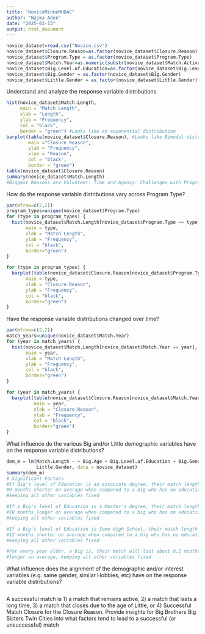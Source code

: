 ```yaml
---
title: "NoviceMinneMUDAC"
author: "Najma Aden"
date: "2025-03-13"
output: html_document
---
```


```r
novice_dataset=read.csv("Novice.csv")
novice_dataset$Closure.Reason=as.factor(novice_dataset$Closure.Reason)
novice_dataset$Program.Type = as.factor(novice_dataset$Program.Type)
novice_dataset$Match.Year=as.numeric(substr(novice_dataset$Match.Activation.Date,1,4))
novice_dataset$Big.Level.of.Education=as.factor(novice_dataset$Big.Level.of.Education)
novice_dataset$Big.Gender = as.factor(novice_dataset$Big.Gender)
novice_dataset$Little.Gender = as.factor(novice_dataset$Little.Gender)

```

Understand and analyze the response variable distributions

```r
hist(novice_dataset$Match.Length, 
     main = "Match Length", 
     xlab = "Length", 
     ylab = "Frequency", 
     col = "black", 
     border = "green") #Looks like an exponential distribution
barplot(table(novice_dataset$Closure.Reason), #Looks like Bimodal distribution
        main ="Closure Reason",
        ylab = "Frequency",
        xlab = "Reason",
        col = "black",
        border = "green")
table(novice_dataset$Closure.Reason)
summary(novice_dataset$Match.Length)
#Biggest Reasons are Volunteer: Time and Agency: Challenges with Program
```

How do the response variable distributions vary across Program Type? 
```r
par(mfrow=c(2,2))
program_types=unique(novice_dataset$Program.Type)
for (type in program_types) {
  hist(novice_dataset$Match.Length[novice_dataset$Program.Type == type], 
       main = type, 
       xlab = "Match Length",
       ylab = "Frequency",
       col = "black",
       border="green")
}

for (type in program_types) {
  barplot(table(novice_dataset$Closure.Reason[novice_dataset$Program.Type == type]), 
       main = type, 
       xlab = "Closure.Reason",
       ylab = "Frequency",
       col = "black",
       border="green")
}
```

Have the response variable distributions changed over time?
```r
par(mfrow=c(2,2))
match_years=unique(novice_dataset$Match.Year)
for (year in match_years) {
  hist(novice_dataset$Match.Length[novice_dataset$Match.Year == year], 
       main = year, 
       xlab = "Match Length",
       ylab = "Frequency",
       col = "black",
       border="green")
}

for (year in match_years) {
  barplot(table(novice_dataset$Closure.Reason[novice_dataset$Match.Year == year]), 
          main = year, 
          xlab = "Closure.Reason",
          ylab = "Frequency",
          col = "black",
          border="green")
}
```

What influence do the various Big and/or Little demographic variables have on the response variable distributions?

```r
dem_m = lm(Match.Length ~ + Big.Age + Big.Level.of.Education + Big.Gender + 
           Little.Gender, data = novice_dataset)
summary(dem_m)
# Significant Factors
#If Big's level of Education is an associate degree, their match length is about 
#9 months shorter on average when compared to a big who has no education listed,
#keeping all other variables fixed

#If a Big's level of Education is a Master's degree, their match length is about 
#10 months longer on average when compared to a big who has no education listed,
#keeping all other variables fixed

#If a Big's level of Education is Some High School, their match length is about 
#12 months shorter on average when compared to a big who has no education listed,
#keeping all other variables fixed

#For every year older, a big is, their match will last about 0.2 months 
#longer on average, keeping all other variables fixed
```

What influence does the alignment of the demographic and/or interest variables (e.g. same gender, similar Hobbies, etc) have on the response variable distributions?
```r

```

A successful match is 1) a match that remains active, 2) a match that lasts a long time, 3) a match that closes due to the age of Little, or 4) Successful Match Closure for the Closure Reason. Provide insights for Big Brothers Big Sisters Twin Cities into what factors tend to lead to a successful (or unsuccessful) match

```r

```

